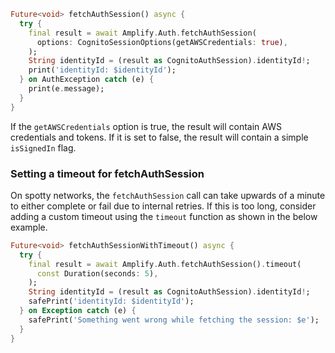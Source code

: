 ```dart
Future<void> fetchAuthSession() async {
  try {
    final result = await Amplify.Auth.fetchAuthSession(
      options: CognitoSessionOptions(getAWSCredentials: true),
    );
    String identityId = (result as CognitoAuthSession).identityId!;
    print('identityId: $identityId');
  } on AuthException catch (e) {
    print(e.message);
  }
}
```

If the `getAWSCredentials` option is true, the result will contain AWS credentials and tokens.  If it is set to false, the result will contain a simple `isSignedIn` flag.

### Setting a timeout for fetchAuthSession

On spotty networks, the `fetchAuthSession` call can take upwards of a minute to either complete or fail due to internal retries. If this is too long, consider adding a custom timeout using the `timeout` function as shown in the below example.

```dart
Future<void> fetchAuthSessionWithTimeout() async {
  try {
    final result = await Amplify.Auth.fetchAuthSession().timeout(
      const Duration(seconds: 5),
    );
    String identityId = (result as CognitoAuthSession).identityId!;
    safePrint('identityId: $identityId');
  } on Exception catch (e) {
    safePrint('Something went wrong while fetching the session: $e');
  }
}
```

